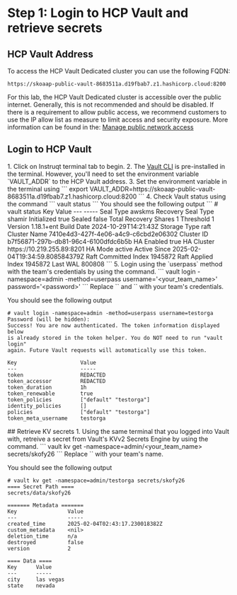 # Step 1: Login to HCP Vault and retrieve secrets

## HCP Vault Address

To access the HCP Vault Dedicated cluster you can use the following FQDN:
```
https://skoaap-public-vault-8683511a.d19fbab7.z1.hashicorp.cloud:8200
```
For this lab, the HCP Vault Dedicated cluster is accessible over the public internet. Generally, this is not recommended and should be disabled. 
If there is a requirement to allow public access, we recommend customers to use the IP allow list as measure to limit access and security exposure. 
More information can be found in the: 
<a href="https://developer.hashicorp.com/hcp/docs/vault/get-started/manage-public-access" target="_blank">Manage public network access</a>

## Login to HCP Vault

<Task id="vault_login">
1. Click on Instruqt terminal tab to begin.
2. The <a href="https://developer.hashicorp.com/vault/docs/commands" target="_blank">Vault CLI</a> is pre-installed in the terminal. However, you'll need to set the environment variable `VAULT_ADDR` to the HCP Vault address.
3. Set the environment variable in the terminal using
```
export VAULT_ADDR=https://skoaap-public-vault-8683511a.d19fbab7.z1.hashicorp.cloud:8200
```
4. Check Vault status using the command
```
vault status
```
You should see the following output
```
# vault status
Key                      Value
---                      -----
Seal Type                awskms
Recovery Seal Type       shamir
Initialized              true
Sealed                   false
Total Recovery Shares    1
Threshold                1
Version                  1.18.1+ent
Build Date               2024-10-29T14:21:43Z
Storage Type             raft
Cluster Name             7410e4d3-427f-4e06-a4c9-c6cbd2e06302
Cluster ID               b7f56871-297b-db81-96c4-6100dfdc6b5b
HA Enabled               true
HA Cluster               https://10.219.255.89:8201
HA Mode                  active
Active Since             2025-02-04T19:34:59.808584379Z
Raft Committed Index     1945872
Raft Applied Index       1945872
Last WAL                 800808
```
5. Login using the `userpass` method with the team's credentials by using the command. 
```
vault login -namespace=admin -method=userpass username='&lt;your_team_name&gt;' password='&lt;password&gt;'
```
Replace `<your_team_name>` and `<password>` with your team's credentials.

You should see the following output
```
# vault login -namespace=admin -method=userpass username=testorga
Password (will be hidden): 
Success! You are now authenticated. The token information displayed below
is already stored in the token helper. You do NOT need to run "vault login"
again. Future Vault requests will automatically use this token.

Key                    Value
---                    -----
token                  REDACTED
token_accessor         REDACTED
token_duration         1h
token_renewable        true
token_policies         ["default" "testorga"]
identity_policies      []
policies               ["default" "testorga"]
token_meta_username    testorga
```
</Task>
## Retrieve KV secrets
<Task id="read_kv_secrets">
1. Using the same terminal that you logged into Vault with, retreive a secret from Vault's KVv2 Secrets Engine by using the command. 
```
vault kv get -namespace=admin/&lt;your_team_name&gt; secrets/skofy26
```
Replace `<your_team_name>` with your team's name.

You should see the following output
```
# vault kv get -namespace=admin/testorga secrets/skofy26
==== Secret Path ====
secrets/data/skofy26

======= Metadata =======
Key                Value
---                -----
created_time       2025-02-04T02:43:17.230018382Z
custom_metadata    <nil>
deletion_time      n/a
destroyed          false
version            2

==== Data ====
Key      Value
---      -----
city     las vegas
state    nevada
```
</Task>
